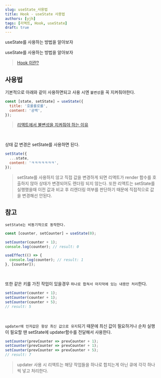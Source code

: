 ```yaml
---
slug: useState_사용법
title: Hook - useState 사용법
authors: [yjh]
tags: [리액트, Hook, useState]
draft: true
---
```


<div className="preview">useState를 사용하는 방법을 알아보자</div>

<!--truncate-->

useState를 사용하는 방법을 알아보자

> <a href="/dev/react/hook이란" target="_blank">
>   Hook 이란?
> </a>

## 사용법

기본적으로 아래와 같이 사용하면되고 사용 시엔 `불변성`을 꼭 지켜줘야한다.

<!-- https://berkbach.com/setstate-%ED%8C%8C%ED%97%A4%EC%B9%98%EA%B8%B0-28b207fc81df -->
<!-- https://sangcho.tistory.com/entry/Commons-Mistakes-with-React-useState -->

```js
const [state, setState] = useState({
  title: '호롤롤로롤',
  content: '공백',
});
```

> <a href="/dev/react/불변성을_지켜야_하는_이유" target="_blank">
>   리액트에서 불변성을 지켜줘야 하는 이유
> </a>

<br />

상태 값 변경은 setState를 사용하면 된다.

```js
setState({
  ...state,
  content: 'ㅋㅋㅋㅋㅋㅋㅋ',
});
```

> setState를 사용하지 않고 직접 값을 변경하게 되면 리액트가 render 함수를 호출하지 않아 상태가 변경되어도 렌더링 되지 않는다. 또한 리액트는 setState를 실행했을때 이전 값과 비교 후 리렌더링 여부를 판단하기 때문에 직접적으로 값을 변경해선 안된다.

## 참고

`setState는 비동기적으로 동작한다.`

```js
const [counter, setCounter] = useState(0);

setCounter(counter + 1);
console.log(counter); // result: 0

useEffect(() => {
  console.log(counter); // result: 1
}, [counter]);
```

<br />

또한 같은 키를 가진 작업이 있을경우 `하나로 합쳐서 마지막에 있는 내용만 처리`한다.

```js
setCounter(counter + 1);
setCounter(counter + 1);
setCounter(counter + 5);
// result: 5
```

<br />

`updater에 인자값은 항상 최신 값으로 유지`되기 때문에 최신 값이 필요하거나 순차 실행이 필요할 땐 setState에 updater함수를 전달해서 사용한다.

```js
setCounter(prevCounter => prevCounter + 1);
setCounter(prevCounter => prevCounter + 1);
setCounter(prevCounter => prevCounter + 5);
// result: 7
```

> updater 사용 시 리액트는 해당 작업들을 하나로 합치는게 아닌 큐에 각각 하나씩 넣고 처리한다.
